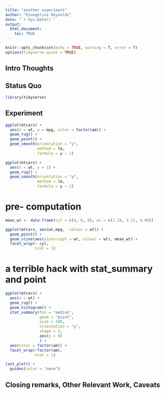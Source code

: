 ```yaml
---
title: "another experiment"
author: "Evangeline Reynolds"
date: "`r Sys.Date()`"
output: 
  html_document:
    toc: TRUE
---
```


```r
knitr::opts_chunk$set(echo = TRUE, warning = T, error = T)
options(tidyverse.quiet = TRUE)
```


## Intro Thoughts


## Status Quo

```r
library(tidyverse)
```

## Experiment

```r
ggplot(mtcars) + 
  aes(x = wt, y = mpg, color = factor(am)) + 
  geom_rug() + 
  geom_point() + 
  geom_smooth(orientation = "y", 
              method = lm,
              formula = y ~ 1)

ggplot(mtcars) + 
  aes(x = wt, y = 1) + 
  geom_rug() + 
  geom_smooth(orientation = "y", 
              method = lm,
              formula = y ~ 1)
```


# pre- computation

```r
mean_wt <- data.frame(cyl = c(4, 6, 8), wt = c(2.28, 3.11, 4.00))

ggplot(mtcars, aes(wt,mpg,  colour = wt)) +
  geom_point() +
  geom_vline(aes(xintercept = wt, colour = wt), mean_wt) +
  facet_wrap(~ cyl,
             ncol = 1)
```

# a terrible hack with stat_summary and point

```r

ggplot(mtcars) + 
  aes(x = wt) +
  geom_rug() + 
  geom_histogram() +
  stat_summary(fun = "median", 
               geom = "point", 
               size = 100, 
               orientation = "y", 
               shape = 3, 
               aes(y = 0)
               ) + 
  aes(color = factor(am)) + 
  facet_wrap(~factor(am),
             ncol = 1) 

last_plot() + 
  guides(color = "none")

```



## Closing remarks, Other Relevant Work, Caveats
